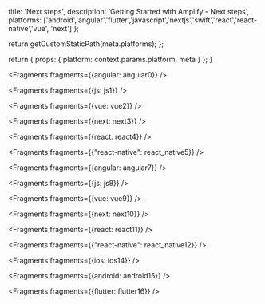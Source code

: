                   
  title: 'Next steps',
  description: 'Getting Started with Amplify - Next steps',
  platforms: ['android','angular','flutter','javascript','nextjs','swift','react','react-native','vue', 'next']
};

  return getCustomStaticPath(meta.platforms);
};

  return {
    props: {
      platform: context.params.platform,
      meta
    }
  };
}
          
      


<Fragments fragments={{angular: angular0}} />


<Fragments fragments={{js: js1}} />


<Fragments fragments={{vue: vue2}} />


<Fragments fragments={{next: next3}} />


<Fragments fragments={{react: react4}} />


<Fragments fragments={{"react-native": react_native5}} />


<Fragments fragments={{angular: angular7}} />


<Fragments fragments={{js: js8}} />


<Fragments fragments={{vue: vue9}} />


<Fragments fragments={{next: next10}} />


<Fragments fragments={{react: react11}} />


  <Fragments fragments={{"react-native": react_native12}} />


<Fragments fragments={{ios: ios14}} />


<Fragments fragments={{android: android15}} />


<Fragments fragments={{flutter: flutter16}} />
